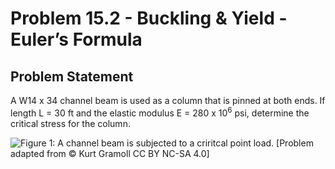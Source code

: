 # Problem 15.2 - Buckling & Yield - Euler's Formula {.unnumbered}

## Problem Statement

A W14 x 34 channel beam is used as a column that is pinned at both ends. If length L = 30 ft and the elastic modulus E = 280 x 10<sup>6</sup> psi, determine the critical stress for the column.

![Figure 1: A channel beam is subjected to a criritcal point load.](images/610.png){fig-alt="A C 12x30 channel beam has a length of L and is subjected to a force Pcr."}
\[Problem adapted from © Kurt Gramoll CC BY NC-SA 4.0\]